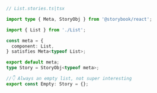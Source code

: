 ```ts
// List.stories.ts|tsx

import type { Meta, StoryObj } from '@storybook/react';

import { List } from './List';

const meta = {
  component: List,
} satisfies Meta<typeof List>;

export default meta;
type Story = StoryObj<typeof meta>;

//👇 Always an empty list, not super interesting
export const Empty: Story = {};
```
